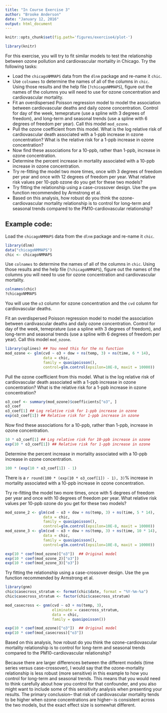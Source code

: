 ```yaml
---
title: "In Course Exercise 3"
author: "Brooke Anderson"
date: "January 12, 2016"
output: html_document
---
```


```r
knitr::opts_chunk$set(fig.path='figures/exercise4/plot-')
```

```r
library(knitr)
```

For this exercise, you will try to fit similar models to test the relationship between ozone pollution and cardiovascular mortality in Chicago. Try the following tasks: 

- Load the `chicagoNMMAPS` data from the `dlnm` package and re-name it `chic`.
- Use `colnames` to determine the names of all of the columns in `chic`. Using those results and the help file (`?chicagoNMMAPS`), figure out the names of the columns you will need to use for ozone concentration and cardiovascular mortality.
- Fit an overdispersed Poisson regression model to model the association between cardiovascular deaths and daily ozone concentration. Control for day of the week, temeprature (use a spline with 3 degrees of freedom), and long-term and seasonal trends (use a spline with 6 degrees of freedom per year). Call this model `mod_ozone`. 
- Pull the ozone coefficient from this model. What is the log relative risk of cardiovascular death associated with a 1-ppb increase in ozone concentration? What is the relative risk for a 1-ppb increase in ozone concentration?
- Now find these associations for a 10-ppb, rather than 1-ppb, increase in ozone concentration.
- Determine the percent increase in mortality associated with a 10-ppb increase in ozone concentration.
- Try re-fitting the model two more times, once with 3 degrees of freedom per year and once with 12 degrees of freedom per year. What relative risk values per 10-ppb ozone do you get for these two models?
- Try fitting the relationship using a case-crossover design. Use the `gnm` function recommended by Armstrong et al. 
- Based on this analysis, how robust do you think the ozone-cardiovascular mortality relationship is to control for long-term and seasonal trends compared to the PM10-cardiovascular relationship?

## Example code:

Load the `chicagoNMMAPS` data from the `dlnm` package and re-name it `chic`.

```r
library(dlnm)
data("chicagoNMMAPS")
chic <- chicagoNMMAPS
```

Use `colnames` to determine the names of all of the columns in `chic`. Using those results and the help file (`?chicagoNMMAPS`), figure out the names of the columns you will need to use for ozone concentration and cardiovascular mortality.

```r
colnames(chic)
?chicagoNMMAPS
```

You will use the `o3` column for ozone concentration and the `cvd` column for cardiovascular deaths.

Fit an overdispersed Poisson regression model to model the association between cardivascular deaths and daily ozone concentration. Control for day of the week, temeprature (use a spline with 3 degrees of freedom), and long-term and seasonal trends (use a spline with 6 degrees of freedom per year). Call this model `mod_ozone`.

```r
library(splines) ## You need this for the ns function
mod_ozone <- glm(cvd ~ o3 + dow + ns(temp, 3) + ns(time, 6 * 14),
                 data = chic,
                 family = quasipoisson(),
                 control=glm.control(epsilon=10E-8, maxit = 10000))
```

Pull the ozone coefficient from this model. What is the log relative risk of cardiovascular death associated with a 1-ppb increase in ozone concentration? What is the relative risk for a 1-ppb increase in ozone concentration?

```r
o3_coef <- summary(mod_ozone)$coefficients["o3", ]
o3_coef
o3_coef[1] ## Log relative risk for 1-ppb increase in ozone
exp(o3_coef[1]) ## Relative risk for 1-ppb increase in ozone
```

Now find these associations for a 10-ppb, rather than 1-ppb, increase in ozone concentration.

```r
10 * o3_coef[1] ## Log relative risk for 10-ppb increase in ozone
exp(10 * o3_coef[1]) ## Relative risk for 1-ppb increase in ozone
```

Determine the percent increase in mortality associated with a 10-ppb increase in ozone concentration.

```r
100 * (exp(10 * o3_coef[1]) - 1)
```

There is a `r round(100 * (exp(10 * o3_coef[1]) - 1), 3)`% increase in mortality associated with a 10-ppb increase in ozone concentration.

Try re-fitting the model two more times, once with 5 degrees of freedom per year and once with 10 degrees of freedom per year. What relative risk values per 10-ppb ozone do you get for these two models?

```r
mod_ozone_2 <- glm(cvd ~ o3 + dow + ns(temp, 3) + ns(time, 5 * 14),
                 data = chic,
                 family = quasipoisson(),
                 control=glm.control(epsilon=10E-8, maxit = 10000))
mod_ozone_3 <- glm(cvd ~ o3 + dow + ns(temp, 3) + ns(time, 10 * 14),
                 data = chic,
                 family = quasipoisson(),
                 control=glm.control(epsilon=10E-8, maxit = 10000))

exp(10 * coef(mod_ozone)["o3"])  ## Original model
exp(10 * coef(mod_ozone_2)["o3"])
exp(10 * coef(mod_ozone_3)["o3"])
```

Try fitting the relationship using a case-crossover design. Use the `gnm` function recommended by Armstrong et al. 

```r
library(gnm)
chic$casecross_stratum <- format(chic$date, format = "%Y-%m-%a")
chic$casecross_stratum <- factor(chic$casecross_stratum)

mod_casecross <- gnm(cvd ~ o3 + ns(temp, 3),
                     eliminate = casecross_stratum,
                     data = chic,
                     family = quasipoisson())

exp(10 * coef(mod_ozone)["o3"])  ## Original model
exp(10 * coef(mod_casecross)["o3"])
```

Based on this analysis, how robust do you think the ozone-cardiovascular mortality relationship is to control for long-term and seasonal trends compared to the PM10-cardiovascular relationship?

Because there are larger differences between the different models (time series versus case-crossover), I would say that the ozone-mortality relationship is less robust (more sensitive) in this example to how you control for long-term and seasonal trends. This means that you would need to think carefully about how you control for that confounder, and you also might want to include some of this sensitivity analysis when presenting your results. The primary conclusion-- that risk of cardiovascular mortality tends to be higher when ozone concentrations are higher-- is consistent across the two models, but the exact effect size is somewhat different. 